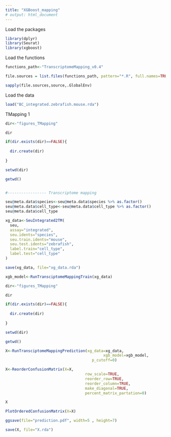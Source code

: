 ```yaml
---
title: "XGBoost_mapping"
# output: html_document
---
```



Load the packages
```r

library(dplyr)
library(Seurat)
library(xgboost)

```


Load the functions
```r

functions_path<-"TranscriptomeMapping_v0.4"

file.sources = list.files(functions_path, pattern="*.R", full.names=TRUE)

sapply(file.sources,source,.GlobalEnv)


```



Load the data
```r

load("BC_integrated.zebrafish.mouse.rda")

```



TMapping 1 
```r

dir<-"figures_TMapping"

dir

if(dir.exists(dir)==FALSE){
  
  dir.create(dir)
  
}

setwd(dir)

getwd()


#----------------- Transcriptome mapping

seu@meta.data$species<-seu@meta.data$species %>% as.factor()
seu@meta.data$cell_type<-seu@meta.data$cell_type %>% as.factor()
seu@meta.data$cell_type

xg_data<-SeuIntegrated2TM(
  seu,
  assay="integrated",
  seu.idents="species",
  seu.train.idents="mouse",
  seu.test.idents="zebrafish",
  label.train="cell_type",
  label.test="cell_type"
)

save(xg_data, file="xg_data.rda")

xgb_model<-RunTransciptomeMappingTrain(xg_data)


```


```r

dir<-"figures_TMapping"

dir

if(dir.exists(dir)==FALSE){
  
  dir.create(dir)
  
}

setwd(dir)

getwd()

X<-RunTransciptomeMappingPrediction(xg_data=xg_data,
                                           xgb_model=xgb_model,
                                      p_cutoff=0)

X<-ReorderConfusionMatrix(X=X,
                                   row_scale=TRUE, 
                                   reorder_row=TRUE,
                                   reorder_column=TRUE,
                                   make_diagonal=TRUE,
                                   percent_matrix_partation=0)

X

PlotOrderedConfusionMatrix(X=X)

ggsave(file="prediction.pdf", width=5 , height=7)

save(X, file="X.rda")

```

